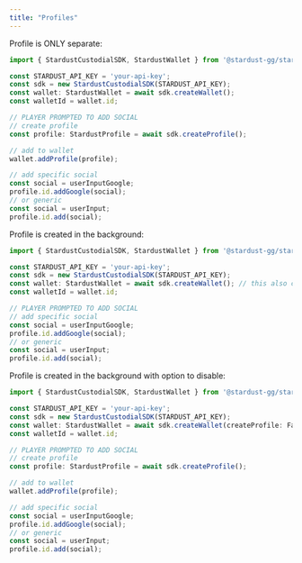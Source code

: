 ```yaml
---
title: "Profiles"
---
```


Profile is ONLY separate:
```TypeScript TypeScript
import { StardustCustodialSDK, StardustWallet } from '@stardust-gg/stardust-custodial-sdk';

const STARDUST_API_KEY = 'your-api-key';
const sdk = new StardustCustodialSDK(STARDUST_API_KEY);
const wallet: StardustWallet = await sdk.createWallet();
const walletId = wallet.id;

// PLAYER PROMPTED TO ADD SOCIAL
// create profile
const profile: StardustProfile = await sdk.createProfile();

// add to wallet
wallet.addProfile(profile);

// add specific social
const social = userInputGoogle;
profile.id.addGoogle(social);
// or generic
const social = userInput;
profile.id.add(social);
```

Profile is created in the background:
```TypeScript TypeScript
import { StardustCustodialSDK, StardustWallet } from '@stardust-gg/stardust-custodial-sdk';

const STARDUST_API_KEY = 'your-api-key';
const sdk = new StardustCustodialSDK(STARDUST_API_KEY);
const wallet: StardustWallet = await sdk.createWallet(); // this also creates a Profile
const walletId = wallet.id;

// PLAYER PROMPTED TO ADD SOCIAL
// add specific social
const social = userInputGoogle;
profile.id.addGoogle(social);
// or generic
const social = userInput;
profile.id.add(social);
```

Profile is created in the background with option to disable:
```TypeScript TypeScript
import { StardustCustodialSDK, StardustWallet } from '@stardust-gg/stardust-custodial-sdk';

const STARDUST_API_KEY = 'your-api-key';
const sdk = new StardustCustodialSDK(STARDUST_API_KEY);
const wallet: StardustWallet = await sdk.createWallet(createProfile: False);
const walletId = wallet.id;

// PLAYER PROMPTED TO ADD SOCIAL
// create profile
const profile: StardustProfile = await sdk.createProfile();

// add to wallet
wallet.addProfile(profile);

// add specific social
const social = userInputGoogle;
profile.id.addGoogle(social);
// or generic
const social = userInput;
profile.id.add(social);
```


